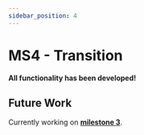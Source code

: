 ```yaml
---
sidebar_position: 4
---
```


# MS4 - Transition

**All functionality has been developed!**

## Future Work

Currently working on **[milestone 3](ms3)**.